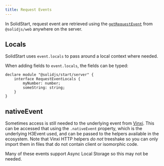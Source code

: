 ```yaml
---
title: Request Events
---
```


In SolidStart, request event are retrieved using the [`getRequestEvent`](/solid-js/reference/server-utilities/get-request-event) from `@solidjs/web` anywhere on the server.

## Locals

SolidStart uses `event.locals` to pass around a local context where needed.

When adding fields to `event.locals`, the fields can be typed:

```tsx
declare module "@solidjs/start/server" {
	interface RequestEventLocals {
		myNumber: number;
		someString: string;
	}
}
```

## nativeEvent

Sometimes access is still needed to the underlying event from [Vinxi](https://vinxi.vercel.app/). 
This can be accessed that using the `.nativeEvent` property, which is the underlying H3Event used, and can be passed to the helpers available in the ecosystem. 
Note that Vinxi HTTP helpers _do not_ treeshake so you can only import them in files that do not contain client or isomorphic code.

Many of these events support Async Local Storage so this may not be needed.
